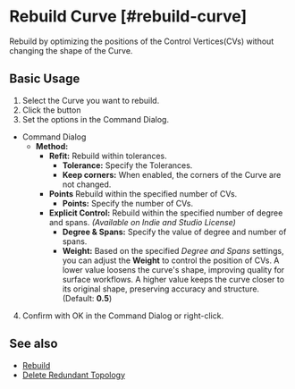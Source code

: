 
# Rebuild Curve [#rebuild-curve]

<Reference shortcut="" command="Rebuild" button="In Suggested Commands Menu" buttonIcon='button-rebuild'/>

Rebuild by optimizing the positions of the Control Vertices(CVs) without changing the shape of the Curve.

## Basic Usage

1. Select the  Curve you want to rebuild.
2. Click the button <ButtonIcon type="button-rebuild" />
3. Set the options in the Command Dialog.
  - <Kst>Command Dialog</Kst>
    - **Method:**
      - **Refit:** Rebuild within tolerances.
        - **Tolerance:** Specify the Tolerances.
        - **Keep corners:** When enabled, the corners of the Curve are not changed.
      - **Points** Rebuild within the specified number of CVs.
        - **Points:** Specify the number of CVs.
      - **Explicit Control:** Rebuild within the specified number of degree and spans. *(Available on Indie and Studio License)*
        - **Degree & Spans:** Specify the value of degree and number of spans.
        - **Weight:** Based on the specified *Degree and Spans* settings, you can adjust the **Weight** to control the position of CVs. A lower value loosens the curve's shape, improving quality for surface workflows. A higher value keeps the curve closer to its original shape, preserving accuracy and structure. (Default: **0.5**)
4. Confirm with OK in the Command Dialog or right-click.

<VideoPlayer fileName="rebuild-curve"/>

## See also
- [Rebuild](/solid/rebuild)
- [Delete Redundant Topology](delete-redundant-topology)